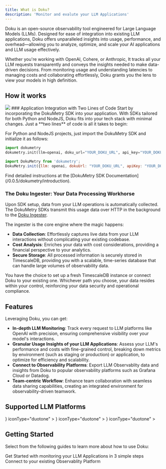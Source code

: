 ```yaml
---
title: What is Doku?
description: 'Monitor and evalute your LLM Applications'
---
```


Doku is an open-source observability tool engineered for Large Language Models (LLMs). Designed for ease of integration into existing LLM applications, Doku offers unparalleled insights into usage, performance, and overhead—allowing you to analyze, optimize, and scale your AI applications and LLM usage effectively.

Whether you're working with OpenAI, Cohere, or Anthropic, It tracks all your LLM requests transparently and conveys the insights needed to make data-driven decisions. From monitoring usage and understanding latencies to managing costs and collaborating effortlessly, Doku grants you the lens to view your models in high definition.

## How it works

<Frame>
  <img src="https://raw.githubusercontent.com/dokulabs/.github/main/profile/assets/banner.gif" />
</Frame>
### Application Integration with Two Lines of Code
Start by incorporating the DokuMetry SDK into your application. With SDKs tailored for both Python and NodeJS, Doku fits into your tech stack with minimal changes. Just a **two lines** of code is all it takes to begin:

For Python and NodeJS projects, just import the DokuMetry SDK and initialize it as follows:
  <CodeGroup>
  ```python python
  import dokumetry
  dokumetry.init(llm=openai, doku_url="YOUR_DOKU_URL", api_key="YOUR_DOKU_TOKEN")
  ```

  ```javascript NodeJS
  import DokuMetry from 'dokumetry';
  DokuMetry.init({llm: openai, dokuUrl: "YOUR_DOKU_URL", apiKey: "YOUR_DOKU_TOKEN"})
  ```
  </CodeGroup>
Find detailed instructions at the [DokuMetry SDK Documentation](/0.0.5/dokumetry/introduction).

### The Doku Ingester: Your Data Processing Workhorse

Upon SDK setup, data from your LLM operations is automatically collected. The DokuMetry SDKs transmit this usage data over HTTP in the background to the [Doku Ingester](https://github.com/dokulabs/doku/tree/main/src/ingester#readme).

The ingester is the core engine where the magic happens:
- **Data Collection**: Effortlessly captures live data from your LLM interactions without complicating your existing codebase.
- **Cost Analysis**: Enriches your data with cost considerations, providing a financial perspective to your analytics.
- **Secure Storage**: All processed information is securely stored in TimescaleDB, providing you with a scalable, time-series database that can handle large volumes of observability data.

You have the choice to set up a fresh TimescaleDB instance or connect Doku to your existing one. Whichever path you choose, your data resides within your control, reinforcing your data security and operational compliance.

## Features
Leveraging Doku, you can get:

- **In-depth LLM Monitoring**: Track every request to LLM platforms like OpenAI with precision, ensuring comprehensive visibility over your model's interactions.
- **Granular Usage Insights of your LLM Applications**: Assess your LLM's performance and costs with fine-grained control, breaking down metrics by environment (such as staging or production) or application, to optimize for efficiency and scalability.
- **Connect to Observability Platforms**: Export LLM Observablity data and insights from Doku to popular observability platforms such as Grafana Cloud or Datadog.
- **Team-centric Workflow**: Enhance team collaboration with seamless data sharing capabilities, creating an integrated environment for observability-driven teamwork.

## Supported LLM Platforms
<CardGroup cols={3}>
  <Card
      title="OpenAI"
      icon={
        <svg role="img" viewBox="0 0 24 24" xmlns="http://www.w3.org/2000/svg">
          <title>OpenAI</title>
          <path d="M22.2819 9.8211a5.9847 5.9847 0 0 0-.5157-4.9108 6.0462 6.0462 0 0 0-6.5098-2.9A6.0651 6.0651 0 0 0 4.9807 4.1818a5.9847 5.9847 0 0 0-3.9977 2.9 6.0462 6.0462 0 0 0 .7427 7.0966 5.98 5.98 0 0 0 .511 4.9107 6.051 6.051 0 0 0 6.5146 2.9001A5.9847 5.9847 0 0 0 13.2599 24a6.0557 6.0557 0 0 0 5.7718-4.2058 5.9894 5.9894 0 0 0 3.9977-2.9001 6.0557 6.0557 0 0 0-.7475-7.0729zm-9.022 12.6081a4.4755 4.4755 0 0 1-2.8764-1.0408l.1419-.0804 4.7783-2.7582a.7948.7948 0 0 0 .3927-.6813v-6.7369l2.02 1.1686a.071.071 0 0 1 .038.052v5.5826a4.504 4.504 0 0 1-4.4945 4.4944zm-9.6607-4.1254a4.4708 4.4708 0 0 1-.5346-3.0137l.142.0852 4.783 2.7582a.7712.7712 0 0 0 .7806 0l5.8428-3.3685v2.3324a.0804.0804 0 0 1-.0332.0615L9.74 19.9502a4.4992 4.4992 0 0 1-6.1408-1.6464zM2.3408 7.8956a4.485 4.485 0 0 1 2.3655-1.9728V11.6a.7664.7664 0 0 0 .3879.6765l5.8144 3.3543-2.0201 1.1685a.0757.0757 0 0 1-.071 0l-4.8303-2.7865A4.504 4.504 0 0 1 2.3408 7.872zm16.5963 3.8558L13.1038 8.364 15.1192 7.2a.0757.0757 0 0 1 .071 0l4.8303 2.7913a4.4944 4.4944 0 0 1-.6765 8.1042v-5.6772a.79.79 0 0 0-.407-.667zm2.0107-3.0231l-.142-.0852-4.7735-2.7818a.7759.7759 0 0 0-.7854 0L9.409 9.2297V6.8974a.0662.0662 0 0 1 .0284-.0615l4.8303-2.7866a4.4992 4.4992 0 0 1 6.6802 4.66zM8.3065 12.863l-2.02-1.1638a.0804.0804 0 0 1-.038-.0567V6.0742a4.4992 4.4992 0 0 1 7.3757-3.4537l-.142.0805L8.704 5.459a.7948.7948 0 0 0-.3927.6813zm1.0976-2.3654l2.602-1.4998 2.6069 1.4998v2.9994l-2.5974 1.4997-2.6067-1.4997Z" />
        </svg>
      }
      iconType="duotone"
    >
  </Card>
  <Card
      title="Cohere"
      icon={
        <svg role="image" xmlns="http://www.w3.org/2000/svg" viewBox="0 0 75 75">
        <g>
          <g>
          <g>
            <path d="M24.3,44.7c2,0,6-0.1,11.6-2.4c6.5-2.7,19.3-7.5,28.6-12.5c6.5-3.5,9.3-8.1,9.3-14.3C73.8,7,66.9,0,58.3,0
                h-36C10,0,0,10,0,22.3S9.4,44.7,24.3,44.7z">
            </path>
            <path d="M30.4,60c0-6,3.6-11.5,9.2-13.8l11.3-4.7C62.4,36.8,75,45.2,75,57.6C75,67.2,67.2,75,57.6,75l-12.3,0
                C37.1,75,30.4,68.3,30.4,60z">
            </path>
            <path d="M12.9,47.6L12.9,47.6C5.8,47.6,0,53.4,0,60.5v1.7C0,69.2,5.8,75,12.9,75h0c7.1,0,12.9-5.8,12.9-12.9v-1.7
                C25.7,53.4,20,47.6,12.9,47.6z">
            </path>
          </g>
          </g>
        </g>
        </svg>
      }
      iconType="duotone"
    >
  </Card>
  <Card
      title="Anthropic"
      icon={
        <svg viewBox="0 0 256 176" xmlns="http://www.w3.org/2000/svg">
          <path d="M147.486878,0 C147.486878,0 217.568251,175.780074 217.568251,175.780074 C217.568251,175.780074 256,175.780074 256,175.780074 C256,175.780074 185.918621,0 185.918621,0 C185.918621,0 147.486878,0 147.486878,0 C147.486878,0 147.486878,0 147.486878,0 Z"></path>
          <path d="M66.1828124,106.221191 C66.1828124,106.221191 90.1624677,44.4471185 90.1624677,44.4471185 C90.1624677,44.4471185 114.142128,106.221191 114.142128,106.221191 C114.142128,106.221191 66.1828124,106.221191 66.1828124,106.221191 C66.1828124,106.221191 66.1828124,106.221191 66.1828124,106.221191 Z M70.0705318,0 C70.0705318,0 0,175.780074 0,175.780074 C0,175.780074 39.179211,175.780074 39.179211,175.780074 C39.179211,175.780074 53.5097704,138.86606 53.5097704,138.86606 C53.5097704,138.86606 126.817544,138.86606 126.817544,138.86606 C126.817544,138.86606 141.145724,175.780074 141.145724,175.780074 C141.145724,175.780074 180.324935,175.780074 180.324935,175.780074 C180.324935,175.780074 110.254409,0 110.254409,0 C110.254409,0 70.0705318,0 70.0705318,0 C70.0705318,0 70.0705318,0 70.0705318,0 Z"></path>
        </svg>
      }
      iconType="duotone"
    >
  </Card>
</CardGroup>

## Getting Started
Select from the following guides to learn more about how to use Doku:

<CardGroup cols={2}>
<Card title="Quickstart" href="/0.0.5/quickstart" icon='bolt'>
Get Started with monitoring your LLM Applications in 3 simple steps
</Card>
<Card title="Connections" href="/0.0.5/connections/intro" icon='connectdevelop'>
Connect to your existing Observablity Platform
</Card>
</CardGroup>